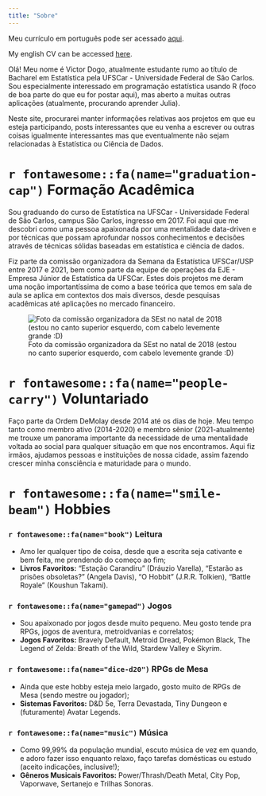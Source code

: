 ```yaml
---
title: "Sobre"
---
```


Meu currículo em português pode ser acessado [aqui](cv/cv-victordogo.pdf).

My english CV can be accessed [here](cv/cv-en-victordogo.pdf).

Olá! Meu nome é Victor Dogo, atualmente estudante rumo ao título de Bacharel em Estatística pela UFSCar - Universidade Federal de São Carlos. Sou especialmente interessado em programação estatística usando R (foco de boa parte do que eu for postar aqui), mas aberto a muitas outras aplicações (atualmente, procurando aprender Julia).

Neste site, procurarei manter informações relativas aos projetos em que eu esteja participando, posts interessantes que eu venha a escrever ou outras coisas igualmente interessantes mas que eventualmente não sejam relacionadas à Estatística ou Ciência de Dados.


# `r fontawesome::fa(name="graduation-cap")` Formação Acadêmica

Sou graduando do curso de Estatística na UFSCar - Universidade Federal de São Carlos, campus São Carlos, ingresso em 2017. Foi aqui que me descobri como uma pessoa apaixonada por uma mentalidade data-driven e por técnicas que possam aprofundar nossos conhecimentos e decisões através de técnicas sólidas baseadas em estatística e ciência de dados.

Fiz parte da comissão organizadora da Semana da Estatística UFSCar/USP entre 2017 e 2021, bem como parte da equipe de operações da EJE - Empresa Júnior de Estatística da UFSCar. Estes dois projetos me deram uma noção importantíssima de como a base teórica que temos em sala de aula se aplica em contextos dos mais diversos, desde pesquisas acadêmicas até aplicações no mercado financeiro.

![Foto da comissão organizadora da SEst no natal de 2018 (estou no canto superior esquerdo, com cabelo levemente grande :D)](img/sest-natal.jpg)

# `r fontawesome::fa(name="people-carry")` Voluntariado

Faço parte da Ordem DeMolay desde 2014 até os dias de hoje. Meu tempo tanto como membro ativo (2014-2020) e membro sênior (2021-atualmente) me trouxe um panorama importante da necessidade de uma mentalidade voltada ao social para qualquer situação em que nos encontramos. Aqui fiz irmãos, ajudamos pessoas e instituições de nossa cidade, assim fazendo crescer minha consciência e maturidade para o mundo.

# `r fontawesome::fa(name="smile-beam")` Hobbies

### `r fontawesome::fa(name="book")` Leitura

* Amo ler qualquer tipo de coisa, desde que a escrita seja cativante e bem feita, me prendendo do começo ao fim;
* **Livros Favoritos:** "Estação Carandiru" (Dráuzio Varella), "Estarão as prisões obsoletas?" (Angela Davis), "O Hobbit" (J.R.R. Tolkien), "Battle Royale" (Koushun Takami).

### `r fontawesome::fa(name="gamepad")` Jogos

* Sou apaixonado por jogos desde muito pequeno. Meu gosto tende pra RPGs, jogos de aventura, metroidvanias e correlatos;
* **Jogos Favoritos:** Bravely Default, Metroid Dread, Pokémon Black, The Legend of Zelda: Breath of the Wild, Stardew Valley e Skyrim.

### `r fontawesome::fa(name="dice-d20")` RPGs de Mesa

* Ainda que este hobby esteja meio largado, gosto muito de RPGs de Mesa (sendo mestre ou jogador);
* **Sistemas Favoritos:** D&D 5e, Terra Devastada, Tiny Dungeon e (futuramente) Avatar Legends.

### `r fontawesome::fa(name="music")` Música

* Como 99,99% da população mundial, escuto música de vez em quando, e adoro fazer isso enquanto relaxo, faço tarefas domésticas ou estudo (aceito indicações, inclusive!);
* **Gêneros Musicais Favoritos:** Power/Thrash/Death Metal, City Pop, Vaporwave, Sertanejo e Trilhas Sonoras.
